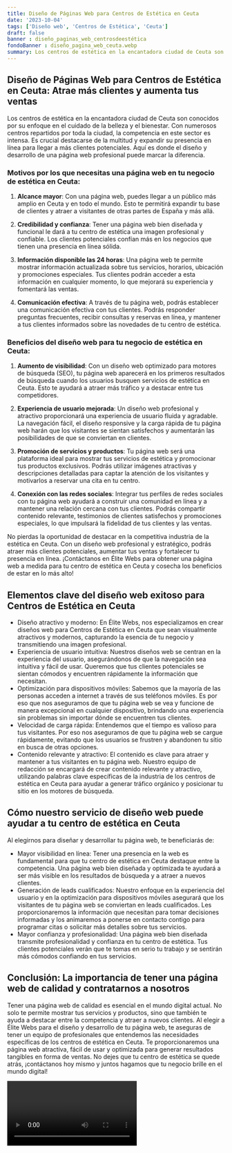```yaml
---
title: Diseño de Páginas Web para Centros de Estética en Ceuta
date: '2023-10-04'
tags: ['Diseño web', 'Centros de Estética', 'Ceuta']
draft: false
banner : diseño_paginas_web_centrosdeestética
fondoBanner : diseño_pagina_web_ceuta.webp
summary: Los centros de estética en la encantadora ciudad de Ceuta son conocidos por su enfoque en el cuidado de la belleza y el bienestar. Con numerosos centros repartidos por toda la ciudad, la competencia en este sector es intensa. Es crucial destacarse de la multitud y expandir su presencia en línea para llegar a más clientes potenciales. Aquí es donde el diseño y desarrollo de una página web profesional puede marcar la diferencia.
---
```


## Diseño de Páginas Web para Centros de Estética en Ceuta: Atrae más clientes y aumenta tus ventas

Los centros de estética en la encantadora ciudad de Ceuta son conocidos por su enfoque en el cuidado de la belleza y el bienestar. Con numerosos centros repartidos por toda la ciudad, la competencia en este sector es intensa. Es crucial destacarse de la multitud y expandir su presencia en línea para llegar a más clientes potenciales. Aquí es donde el diseño y desarrollo de una página web profesional puede marcar la diferencia.

### Motivos por los que necesitas una página web en tu negocio de estética en Ceuta:

1. **Alcance mayor**: Con una página web, puedes llegar a un público más amplio en Ceuta y en todo el mundo. Esto te permitirá expandir tu base de clientes y atraer a visitantes de otras partes de España y más allá.

2. **Credibilidad y confianza**: Tener una página web bien diseñada y funcional le dará a tu centro de estética una imagen profesional y confiable. Los clientes potenciales confían más en los negocios que tienen una presencia en línea sólida.

3. **Información disponible las 24 horas**: Una página web te permite mostrar información actualizada sobre tus servicios, horarios, ubicación y promociones especiales. Tus clientes podrán acceder a esta información en cualquier momento, lo que mejorará su experiencia y fomentará las ventas.

4. **Comunicación efectiva**: A través de tu página web, podrás establecer una comunicación efectiva con tus clientes. Podrás responder preguntas frecuentes, recibir consultas y reservas en línea, y mantener a tus clientes informados sobre las novedades de tu centro de estética.

### Beneficios del diseño web para tu negocio de estética en Ceuta:

1. **Aumento de visibilidad**: Con un diseño web optimizado para motores de búsqueda (SEO), tu página web aparecerá en los primeros resultados de búsqueda cuando los usuarios busquen servicios de estética en Ceuta. Esto te ayudará a atraer más tráfico y a destacar entre tus competidores.

2. **Experiencia de usuario mejorada**: Un diseño web profesional y atractivo proporcionará una experiencia de usuario fluida y agradable. La navegación fácil, el diseño responsive y la carga rápida de tu página web harán que los visitantes se sientan satisfechos y aumentarán las posibilidades de que se conviertan en clientes.

3. **Promoción de servicios y productos**: Tu página web será una plataforma ideal para mostrar tus servicios de estética y promocionar tus productos exclusivos. Podrás utilizar imágenes atractivas y descripciones detalladas para captar la atención de los visitantes y motivarlos a reservar una cita en tu centro.

4. **Conexión con las redes sociales**: Integrar tus perfiles de redes sociales con tu página web ayudará a construir una comunidad en línea y a mantener una relación cercana con tus clientes. Podrás compartir contenido relevante, testimonios de clientes satisfechos y promociones especiales, lo que impulsará la fidelidad de tus clientes y las ventas.

No pierdas la oportunidad de destacar en la competitiva industria de la estética en Ceuta. Con un diseño web profesional y estratégico, podrás atraer más clientes potenciales, aumentar tus ventas y fortalecer tu presencia en línea. ¡Contáctanos en Élite Webs para obtener una página web a medida para tu centro de estética en Ceuta y cosecha los beneficios de estar en lo más alto!

<GifSeo />

<Cta />

## Elementos clave del diseño web exitoso para Centros de Estética en Ceuta
- Diseño atractivo y moderno: En Élite Webs, nos especializamos en crear diseños web para Centros de Estética en Ceuta que sean visualmente atractivos y modernos, capturando la esencia de tu negocio y transmitiendo una imagen profesional.
- Experiencia de usuario intuitiva: Nuestros diseños web se centran en la experiencia del usuario, asegurándonos de que la navegación sea intuitiva y fácil de usar. Queremos que tus clientes potenciales se sientan cómodos y encuentren rápidamente la información que necesitan.
- Optimización para dispositivos móviles: Sabemos que la mayoría de las personas acceden a internet a través de sus teléfonos móviles. Es por eso que nos aseguramos de que tu página web se vea y funcione de manera excepcional en cualquier dispositivo, brindando una experiencia sin problemas sin importar dónde se encuentren tus clientes.
- Velocidad de carga rápida: Entendemos que el tiempo es valioso para tus visitantes. Por eso nos aseguramos de que tu página web se cargue rápidamente, evitando que los usuarios se frustren y abandonen tu sitio en busca de otras opciones.
- Contenido relevante y atractivo: El contenido es clave para atraer y mantener a tus visitantes en tu página web. Nuestro equipo de redacción se encargará de crear contenido relevante y atractivo, utilizando palabras clave específicas de la industria de los centros de estética en Ceuta para ayudar a generar tráfico orgánico y posicionar tu sitio en los motores de búsqueda.

## Cómo nuestro servicio de diseño web puede ayudar a tu centro de estética en Ceuta
Al elegirnos para diseñar y desarrollar tu página web, te beneficiarás de:
- Mayor visibilidad en línea: Tener una presencia en la web es fundamental para que tu centro de estética en Ceuta destaque entre la competencia. Una página web bien diseñada y optimizada te ayudará a ser más visible en los resultados de búsqueda y a atraer a nuevos clientes.
- Generación de leads cualificados: Nuestro enfoque en la experiencia del usuario y en la optimización para dispositivos móviles asegurará que los visitantes de tu página web se conviertan en leads cualificados. Les proporcionaremos la información que necesitan para tomar decisiones informadas y los animaremos a ponerse en contacto contigo para programar citas o solicitar más detalles sobre tus servicios.
- Mayor confianza y profesionalidad: Una página web bien diseñada transmite profesionalidad y confianza en tu centro de estética. Tus clientes potenciales verán que te tomas en serio tu trabajo y se sentirán más cómodos confiando en tus servicios.

## Conclusión: La importancia de tener una página web de calidad y contratarnos a nosotros
Tener una página web de calidad es esencial en el mundo digital actual. No solo te permite mostrar tus servicios y productos, sino que también te ayuda a destacar entre la competencia y atraer a nuevos clientes. Al elegir a Élite Webs para el diseño y desarrollo de tu página web, te aseguras de tener un equipo de profesionales que entendemos las necesidades específicas de los centros de estética en Ceuta. Te proporcionaremos una página web atractiva, fácil de usar y optimizada para generar resultados tangibles en forma de ventas. No dejes que tu centro de estética se quede atrás, ¡contáctanos hoy mismo y juntos hagamos que tu negocio brille en el mundo digital!

<Video />

<CtaBot job='Centros de Estética' city='Ceuta'/>

<Gmaps query='Ceuta+españa+maps' />